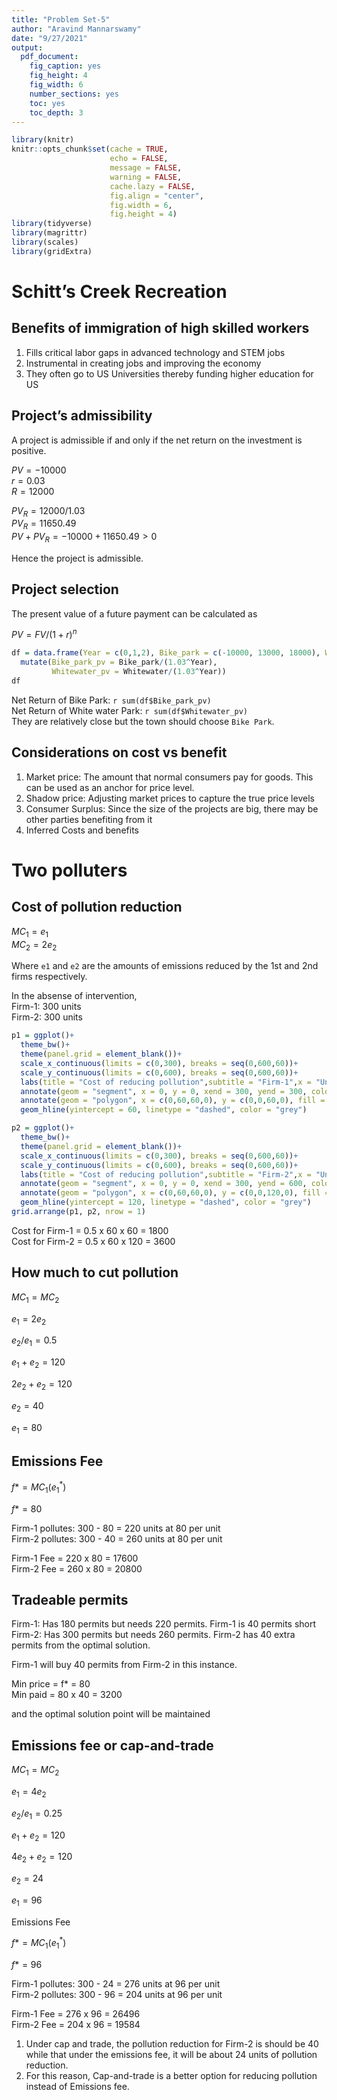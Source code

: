 ```yaml
---
title: "Problem Set-5"
author: "Aravind Mannarswamy"
date: "9/27/2021"
output:
  pdf_document:
    fig_caption: yes
    fig_height: 4
    fig_width: 6
    number_sections: yes
    toc: yes
    toc_depth: 3
---
```


\newpage  

```r

library(knitr)
knitr::opts_chunk$set(cache = TRUE,
                      echo = FALSE, 
                      message = FALSE, 
                      warning = FALSE, 
                      cache.lazy = FALSE, 
                      fig.align = "center", 
                      fig.width = 6, 
                      fig.height = 4)
library(tidyverse)
library(magrittr)
library(scales)
library(gridExtra)
```


# Schitt's Creek Recreation   

## Benefits of immigration of high skilled workers   
1. Fills critical labor gaps in advanced technology and STEM jobs    
2. Instrumental in creating jobs and improving the economy   
3. They often go to US Universities thereby funding higher education for US  


## Project's admissibility   

A project is admissible if and only if the net return on the investment is positive.   

$PV = -10000$   
$r = 0.03$  
$R = 12000$    

$PV_R = 12000/1.03$  
$PV_R = 11650.49$   
$PV + PV_R = -10000 + 11650.49 > 0$   

Hence the project is admissible.   


## Project selection   

The present value of a future payment can be calculated as   

$PV = FV/(1+r)^n$   

```r
df = data.frame(Year = c(0,1,2), Bike_park = c(-10000, 13000, 18000), Whitewater = c(-12000, 15000, 18000)) %>% 
  mutate(Bike_park_pv = Bike_park/(1.03^Year),
         Whitewater_pv = Whitewater/(1.03^Year))
df
```

Net Return of Bike Park: `r sum(df$Bike_park_pv)`   
Net Return of White water Park: `r sum(df$Whitewater_pv)`    
They are relatively close but the town should choose `Bike Park`.  



## Considerations on cost vs benefit   

1. Market price: The amount that normal consumers pay for goods. This can be used as an anchor for price level.    
2. Shadow price: Adjusting market prices to capture the true price levels     
3. Consumer Surplus: Since the size of the projects are big, there may be other parties benefiting from it      
4. Inferred Costs and benefits


# Two polluters   

## Cost of pollution reduction   

$MC_1 = e_1$   
$MC_2 = 2e_2$   

Where `e1` and `e2` are the amounts of emissions reduced by the 1st and 2nd firms respectively.   

In the absense of intervention,   
Firm-1: 300 units  
Firm-2: 300 units  
 
```r
p1 = ggplot()+
  theme_bw()+
  theme(panel.grid = element_blank())+
  scale_x_continuous(limits = c(0,300), breaks = seq(0,600,60))+
  scale_y_continuous(limits = c(0,600), breaks = seq(0,600,60))+
  labs(title = "Cost of reducing pollution",subtitle = "Firm-1",x = "Units of Pollutant", y = "Marginal Cost")+
  annotate(geom = "segment", x = 0, y = 0, xend = 300, yend = 300, color = "red")+
  annotate(geom = "polygon", x = c(0,60,60,0), y = c(0,0,60,0), fill = "red", alpha = 0.5)+
  geom_hline(yintercept = 60, linetype = "dashed", color = "grey")

p2 = ggplot()+
  theme_bw()+
  theme(panel.grid = element_blank())+
  scale_x_continuous(limits = c(0,300), breaks = seq(0,600,60))+
  scale_y_continuous(limits = c(0,600), breaks = seq(0,600,60))+
  labs(title = "Cost of reducing pollution",subtitle = "Firm-2",x = "Units of Pollutant", y = "Marginal Cost")+
  annotate(geom = "segment", x = 0, y = 0, xend = 300, yend = 600, color = "red")+
  annotate(geom = "polygon", x = c(0,60,60,0), y = c(0,0,120,0), fill = "red", alpha = 0.5)+
  geom_hline(yintercept = 120, linetype = "dashed", color = "grey")
grid.arrange(p1, p2, nrow = 1)
```

Cost for Firm-1 = 0.5 x 60 x 60 = 1800   
Cost for Firm-2 = 0.5 x 60 x 120 = 3600   


## How much to cut pollution   

$MC_1 = MC_2$   

$e_1 = 2e_2$   

$e_2/e_1 = 0.5$    

$e_1 + e_2 = 120$   

$2e_2 + e_2 = 120$   

$e_2 = 40$   

$e_1 = 80$   


## Emissions Fee   

$f* = MC_1(e_1^*)$   

$f* = 80$  

Firm-1 pollutes: 300 - 80 = 220 units at 80 per unit   
Firm-2 pollutes: 300 - 40 = 260 units at 80 per unit   

Firm-1 Fee = 220 x 80 = 17600   
Firm-2 Fee = 260 x 80 = 20800   

## Tradeable permits   

Firm-1: Has 180 permits but needs 220 permits. Firm-1 is 40 permits short   
Firm-2: Has 300 permits but needs 260 permits. Firm-2 has 40 extra permits from the optimal solution.  

Firm-1 will buy 40 permits from Firm-2 in this instance.   

Min price = f* = 80   
Min paid = 80 x 40 = 3200   

and the optimal solution point will be maintained   

## Emissions fee or cap-and-trade   

$MC_1 = MC_2$   

$e_1 = 4e_2$   

$e_2/e_1 = 0.25$    

$e_1 + e_2 = 120$   

$4e_2 + e_2 = 120$   

$e_2 = 24$   

$e_1 = 96$   

Emissions Fee   

$f* = MC_1(e_1^*)$   

$f* = 96$   

Firm-1 pollutes: 300 - 24 = 276 units at 96 per unit   
Firm-2 pollutes: 300 - 96 = 204 units at 96 per unit   

Firm-1 Fee = 276 x 96 = 26496   
Firm-2 Fee = 204 x 96 = 19584    


1. Under cap and trade, the pollution reduction for Firm-2 is should be 40 while that under the emissions fee, it will be about 24 units of pollution reduction.  
2. For this reason, Cap-and-trade is a better option for reducing pollution instead of Emissions fee.  





